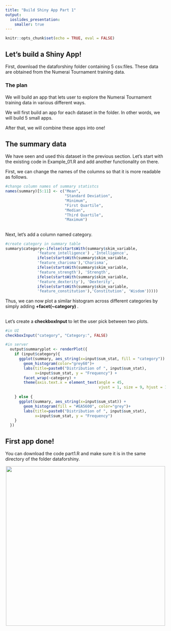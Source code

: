 ---
title: "Build Shiny App Part 1"
output:
  ioslides_presentation: 
    smaller: true
---

```{r setup, include=FALSE}
knitr::opts_chunk$set(echo = TRUE, eval = FALSE)
```

## Let's build a Shiny App!

First, download the dataforshiny folder containing 5 csv.files. These data are obtained from the Numerai Tournament training data. 

### The plan

####
We will build an app that lets user to explore the Numerai Tournament training data in various different ways. 

We will first build an app for each dataset in the folder. In other words, we will build 5 small apps. 

After that, we will combine these apps into one!


## The summary data 

We have seen and used this dataset in the previous section. Let's start with the existing code in Example_01.R and add another functionality on there. 

First, we can change the names of the columns so that it is more readable as follows.

```{r}
#change column names of summary statistcs
names(summary)[5:11] <- c("Mean", 
                          "Standard Deviation", 
                          "Minimum", 
                          "First Quartile", 
                          "Median", 
                          "Third Quartile", 
                          "Maximum")
```

##

Next, let's add a column named category. 

```{r}
#create category in summary table
summary$category<-ifelse(startsWith(summary$skim_variable, 
              'feature_intelligence') ,'Intelligence',
              ifelse(startsWith(summary$skim_variable,
              'feature_charisma'),'Charisma', 
              ifelse(startsWith(summary$skim_variable, 
              'feature_strength'), 'Strength', 
              ifelse(startsWith(summary$skim_variable, 
              'feature_dexterity'), 'Dexterity', 
              ifelse(startsWith(summary$skim_variable,
              'feature_constitution'),'Constitution', 'Wisdom')))))
```


Thus, we can now plot a similar histogram across different categories by simply adding <b> +facet(~category) </b>. 

##

Let's create a <b> checkboxInput </b> to let the user pick between two plots. 

```{r}
#in UI 
checkboxInput("category", "Category:", FALSE)

#in server
  output$summaryplot <- renderPlot({
    if (input$category){
      ggplot(summary, aes_string(x=input$sum_stat, fill = "category")) +
        geom_histogram(color="grey60")+
        labs(title=paste0("Distribution of ", input$sum_stat),
             x=input$sum_stat, y = "Frequency") +
        facet_wrap(~category) +
        theme(axis.text.x = element_text(angle = 45, 
                                         vjust = 1, size = 9, hjust = 1))
      
    } else {
      ggplot(summary, aes_string(x=input$sum_stat)) + 
        geom_histogram(fill = "#EA5600", color="grey")+
        labs(title=paste0("Distribution of ", input$sum_stat),
             x=input$sum_stat, y = "Frequency")        
    }
  })

```

## First app done!

You can download the code part1.R and make sure it is in the same directory of the folder dataforshiny. 

<center><img src="images/part1.PNG" height=500px></center>



















